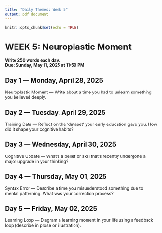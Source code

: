 ```yaml
---
title: "Daily Themes: Week 5"
output: pdf_document
---
```


```r
knitr::opts_chunk$set(echo = TRUE)
```

# WEEK 5: Neuroplastic Moment

**Write 250 words each day.**  
**Due: Sunday, May 11, 2025 at 11:59 PM**

## Day 1 — Monday, April 28, 2025

Neuroplastic Moment — Write about a time you had to unlearn something you believed deeply.

## Day 2 — Tuesday, April 29, 2025

Training Data — Reflect on the 'dataset' your early education gave you. How did it shape your cognitive habits?

## Day 3 — Wednesday, April 30, 2025

Cognitive Update — What's a belief or skill that’s recently undergone a major upgrade in your thinking?

## Day 4 — Thursday, May 01, 2025

Syntax Error — Describe a time you misunderstood something due to mental patterning. What was your correction process?

## Day 5 — Friday, May 02, 2025

Learning Loop — Diagram a learning moment in your life using a feedback loop (describe in prose or illustration).

